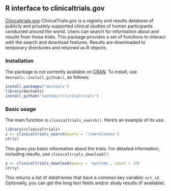 <!--
%\VignetteEngine{knitr}
%\VignetteIndexEntry{rclinicaltrials}
-->

## R interface to clinicaltrials.gov

[Clinicaltrials.gov](http://clinicaltrials.gov) ClinicalTrials.gov is a registry and results database of publicly and privately supported clinical studies of human participants conducted around the world. Users can search for information about and results from those trials. This package provides a set of functions to interact with the search and download features. Results are downloaded to temporary directories and returned as R objects.

### Installation

The package is not currently available on
[CRAN](http://cran.r-project.org). To install, use
`devtools::install_github()`, as follows:

```r
install.packages("devtools")
library(devtools)
install_github("sachsmc/rclinicaltrials")
```


### Basic usage

The main function is `clinicaltrials_search()`. Here's an example of its use:

```r
library(rclinicaltrials)
z <- clinicaltrials_search(query = 'lime+disease')
str(z)
```

This gives you basic information about the trials. For detailed information, including results, use `clinicaltrials_download()`:

```r
y <- clinicaltrials_download(query = 'myeloma', count = 10)
str(y)
```

This returns a list of dataframes that have a common key variable: `nct_id`. Optionally, you can get the long text fields and/or study results (if available). 
